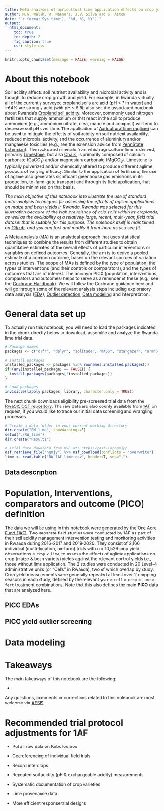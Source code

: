 ```yaml
---
title: Meta-analyses of agricultual lime application effects on crop yields with field trial data
author: M.G. Walsh, R. Manners, J.V. Silva and S. Aston
date: "`r format(Sys.time(), '%d, %B, %Y')`"
output:
  html_document:
    toc: true
    toc_depth: 2
    fig_caption: true
    css: style.css
---
```


```r
knitr::opts_chunk$set(message = FALSE, warning = FALSE)
```

# About this notebook

Soil acidity affects soil nutrient availability and microbial activity and is thought to reduce crop growth and yield. For example, in Rwanda virtually all of the currently surveyed cropland soils are acid (pH < 7 in water) and ~64% are strongly acid (with pH < 5.5); also see the associated notebook about Rwanda's [Cropland soil acidity](). Moreover, commonly used nitrogen fertilizers that supply ammonium or that react in the soil to produce ammonium (e.g., ammonium nitrate, urea, manure and compost) will tend to decrease soil pH over time. The application of [Agricultural lime (aglime)](https://en.wikipedia.org/wiki/Agricultural_lime) can be used to mitigate the effects of soil acidity on soil nutrient availability, reduced microbial activity, and the occurrence of aluminium and/or manganese toxicities (e.g., see the extension advice from [PennState Extension](https://extension.psu.edu/soil-acidity-and-aglime)). The rocks and minerals from which agricultural lime is derived, primarily [Limestone](https://en.wikipedia.org/wiki/Limestone), but also [Chalk](https://en.wikipedia.org/wiki/Chalk), is primarily composed of calcium carbonate (CaCO~3~) and/or magnesium carbonate (MgCO~3~). Limestone is typically pulverized and/or chemically altered to produce different aglime products of varying efficacy. Similar to the application of fertilizers, the use of aglime also generates significant greenhouse gas emissions in its production, to-farm-gate transport and through its field application, that should be minimized on that basis.

*The main objective of this notebook is to illustrate the use of standard meta-analysis techniques for assessing the effects of aglime applications on maize and bean yields in Rwanda. Rwanda was selected for this illustration because of the high prevalence of acid soils within its croplands, as well as the availability of a relatively large, recent, multi-year, field trial dataset that is suitable for this purpose. The notebook itself is maintained on [Github](https://github.com/mgwalsh/RwaSIS/blob/master/Meta_analysis_field_trials.Rmd), and you can fork and modify it from there as you see fit.*

A [Meta-analysis (MA)](https://en.wikipedia.org/wiki/Meta-analysis) is an analytical approach that uses statistical techniques to combine the results from different studies to obtain quantitative estimates of the overall effects of particular interventions or variables on defined outcomes. Generally, the aim is to derive a pooled estimate of a common outcome, based on the relevant sources of variation across studies. The scope of MAs is defined by the type of population, the types of interventions (and their controls or comparators), and the types of outcomes that are of interest. The acronym PICO (population, interventions, comparators and outcomes) helps to serve as a reminder of these (e.g., see the [Cochrane Handbook](https://training.cochrane.org/handbook)). We will follow the Cochrane guidance here and will go through some of the relevant analysis steps including exploratory data analysis ([EDA](https://en.wikipedia.org/wiki/Exploratory_data_analysis)), [Outlier detection](https://en.wikipedia.org/wiki/Anomaly_detection), [Data modeling](https://en.wikipedia.org/wiki/Data_modeling) and interpretation.

# General data set up

To actually run this notebook, you will need to load the packages indicated in the chunk directly below to download, assemble and analyze the Rwanda lime trial data.

```r
# Package names
packages <- c("osfr", "dplyr", "solitude", "MASS", "stargazer", "arm")

# Install packages
installed_packages <- packages %in% rownames(installed.packages())
if (any(installed_packages == FALSE)) {
  install.packages(packages[!installed_packages])
}

# Load packages
invisible(lapply(packages, library, character.only = TRUE))
```

The next chunk downloads eligibility pre-screened trial data from the [RwaSIS OSF repository](). The raw data are also openly available from [1AF](mailto:step.aston@oneacrefund.org ) on request, if you would like to trace our initial data screening and wrangling processes.

```r
# Create a data folder in your current working directory
dir.create("RW_lime", showWarnings=F)
setwd("./RW_lime")
dir.create("Results")

# Trial data download from OSF at: https://osf.io/ngmjy/
osf_retrieve_file("ngmjy") %>% osf_download(conflicts = "overwrite")
lime <- read.table("RW_1AF_lime.csv", header=T, sep=",")
```

## Data  description



# Population, interventions, comparators and outcome (PICO) definition

The data we will be using in this notebook were generated by the [One Acre Fund (1AF)](https://oneacrefund.org/). Two separate field studies were conducted by 1AF as part of their soil acidity management intervention testing and monitoring activities in Rwanda during 2016-2017 and 2019-2020. They consist of 2,166 individual (multi-location, on-farm) trials with n = 10,526 crop yield observations × `crop` × `lime`, to assess the effects of aglime applications on crop (maize & bean variety) yields against the relevant control yields i.e., those without lime application. The 2 studies were conducted in 20 Level-4 administrative units (or "Cells" in Rwanda), two of which overlap by study. Crop yield measurements were generally repeated at least over 2 cropping seasons in each study, defined by the relevant `year` × `cell` × `crop` × `lime` × `fert` treatment combinations. Note that this also defines the main **PICO** data that are analyzed here. 

## PICO EDAs

## PICO yield outlier screening

# Data modeling

# Takeaways

The main takeaways of this notebook are the following:

* 

Any questions, comments or corrections related to this notebook are most welcome via [AFSIS](mailto:mgw.africasoils.info).

# Recommended trial protocol adjustments for 1AF

* Put all raw data on KoboToolbox 

* Georeferencing of individual field trials

* Record intercrops

* Repeated soil acidity (pH & exchangeable acidity) measurements

* Systematic documentation of crop varieties

* Lime provenance data

* More efficient response trial designs 


